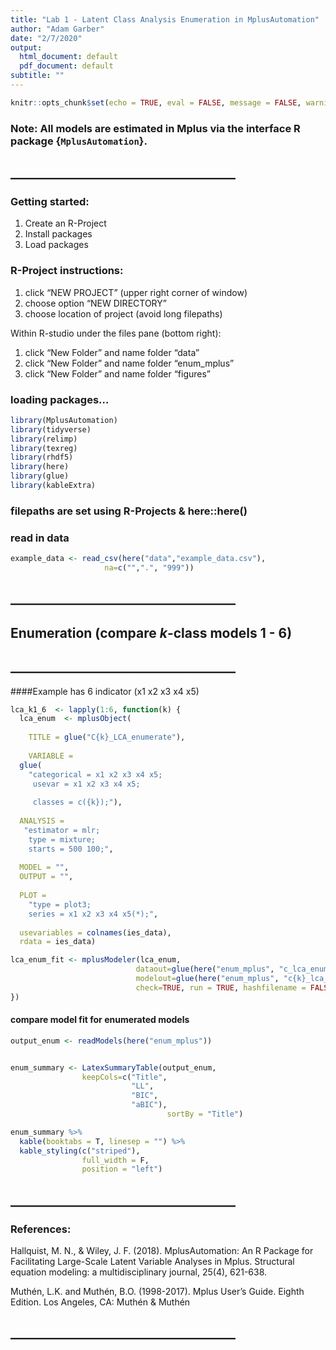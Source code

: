 ```yaml
---
title: "Lab 1 - Latent Class Analysis Enumeration in MplusAutomation"
author: "Adam Garber"
date: "2/7/2020"
output:
  html_document: default
  pdf_document: default
subtitle: ""
---
```


```r
knitr::opts_chunk$set(echo = TRUE, eval = FALSE, message = FALSE, warning = FALSE, tidy = TRUE)

```

### **Note:** All models are estimated in Mplus via the interface R package {`MplusAutomation`}.

## ____________________________________

### Getting started:

1. Create an R-Project
2. Install packages
3. Load packages

### R-Project instructions:

1. click "NEW PROJECT" (upper right corner of window)
2. choose option "NEW DIRECTORY"
3. choose location of project (avoid long filepaths)

Within R-studio under the files pane (bottom right):

1. click "New Folder" and name folder "data"
2. click "New Folder" and name folder "enum_mplus"
3. click "New Folder" and name folder "figures"

### loading packages...
```r
library(MplusAutomation)
library(tidyverse)
library(relimp)
library(texreg)
library(rhdf5)
library(here)
library(glue)
library(kableExtra)
```

### filepaths are set using R-Projects & here::here()

### read in data 
```r

example_data <- read_csv(here("data","example_data.csv"),
                     na=c("",".", "999"))
```

## ____________________________________

## Enumeration (compare *k*-class models 1 - 6)

## ____________________________________

####Example has 6 indicator (x1 x2 x3 x4 x5)
```r

lca_k1_6  <- lapply(1:6, function(k) {
  lca_enum  <- mplusObject(
      
    TITLE = glue("C{k}_LCA_enumerate"), 
  
    VARIABLE = 
  glue(
    "categorical = x1 x2 x3 x4 x5; 
     usevar = x1 x2 x3 x4 x5;
    
     classes = c({k});"),
  
  ANALYSIS = 
   "estimator = mlr; 
    type = mixture; 
    starts = 500 100;",
  
  MODEL = "",
  OUTPUT = "",
  
  PLOT = 
    "type = plot3; 
    series = x1 x2 x3 x4 x5(*);",
  
  usevariables = colnames(ies_data),
  rdata = ies_data)

lca_enum_fit <- mplusModeler(lca_enum, 
                            dataout=glue(here("enum_mplus", "c_lca_enumerate.dat")),
                            modelout=glue(here("enum_mplus", "c{k}_lca_enumerate.inp")) ,
                            check=TRUE, run = TRUE, hashfilename = FALSE)
})

```

#### compare model fit for enumerated models
```r

output_enum <- readModels(here("enum_mplus"))


enum_summary <- LatexSummaryTable(output_enum, 
                keepCols=c("Title", 
                           "LL", 
                           "BIC",
                           "aBIC"), 
                                   sortBy = "Title")

enum_summary %>% 
  kable(booktabs = T, linesep = "") %>% 
  kable_styling(c("striped"), 
                full_width = F,
                position = "left")
```

## ____________________________________

### References: 

Hallquist, M. N., & Wiley, J. F. (2018). MplusAutomation: An R Package for Facilitating Large-Scale Latent Variable Analyses in Mplus. Structural equation modeling: a multidisciplinary journal, 25(4), 621-638.

Muthén, L.K. and Muthén, B.O. (1998-2017).  Mplus User’s Guide.  Eighth Edition. Los Angeles, CA: Muthén & Muthén

## ____________________________________
